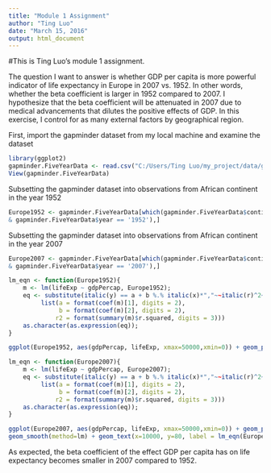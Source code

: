 ```yaml
---
title: "Module 1 Assignment"
author: "Ting Luo"
date: "March 15, 2016"
output: html_document
---
```


#This is Ting Luo's module 1 assignment. 

The question I want to answer is whether GDP per capita is more powerful indicator of life expectancy in Europe in 2007 vs. 1952. In other words, whether the beta coefficient is larger in 1952 compared to 2007. I hypothesize that the beta coefficient will be attenuated in 2007 due to medical advancements that dilutes the positive effects of GDP. In this exercise, I control for as many external factors by geographical region.

First, import the gapminder dataset from my local machine and examine the dataset
```r
library(ggplot2)
gapminder.FiveYearData <- read.csv("C:/Users/Ting Luo/my_project/data/gapminder-FiveYearData.csv")
View(gapminder.FiveYearData)
```

Subsetting the gapminder dataset into observations from African continent in the year 1952
```r
Europe1952 <- gapminder.FiveYearData[which(gapminder.FiveYearData$continent=='Europe'
& gapminder.FiveYearData$year == '1952'),] 
```

Subsetting the gapminder dataset into observations from African continent in the year 2007
```r
Europe2007 <- gapminder.FiveYearData[which(gapminder.FiveYearData$continent=='Europe'
& gapminder.FiveYearData$year == '2007'),] 
```

```r

lm_eqn <- function(Europe1952){
    m <- lm(lifeExp ~ gdpPercap, Europe1952);
    eq <- substitute(italic(y) == a + b %.% italic(x)*","~~italic(r)^2~"="~r2, 
         list(a = format(coef(m)[1], digits = 2), 
              b = format(coef(m)[2], digits = 2), 
             r2 = format(summary(m)$r.squared, digits = 3)))
    as.character(as.expression(eq));                 
}

ggplot(Europe1952, aes(gdpPercap, lifeExp, xmax=50000,xmin=0)) + geom_point() + geom_smooth(method=lm) + geom_text(x=10000, y=60, label = lm_eqn(Europe1952), parse = TRUE)

```

```r
lm_eqn <- function(Europe2007){
    m <- lm(lifeExp ~ gdpPercap, Europe2007);
    eq <- substitute(italic(y) == a + b %.% italic(x)*","~~italic(r)^2~"="~r2, 
         list(a = format(coef(m)[1], digits = 2), 
              b = format(coef(m)[2], digits = 2), 
             r2 = format(summary(m)$r.squared, digits = 3)))
    as.character(as.expression(eq));                 
}

ggplot(Europe2007, aes(gdpPercap, lifeExp, xmax=50000,xmin=0)) + geom_point() +
geom_smooth(method=lm) + geom_text(x=10000, y=80, label = lm_eqn(Europe2007), parse = TRUE)
```

As expected, the beta coefficient of the effect GDP per capita has on life expectancy becomes smaller in 2007 compared to 1952.